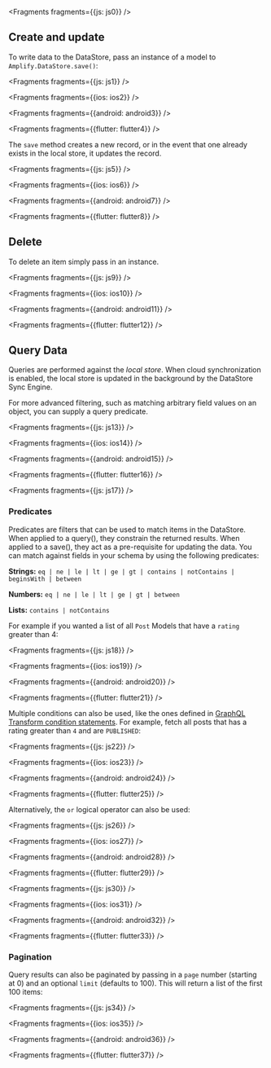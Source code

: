 


<Fragments fragments={{js: js0}} />

## Create and update

To write data to the DataStore, pass an instance of a model to `Amplify.DataStore.save()`:


<Fragments fragments={{js: js1}} />


<Fragments fragments={{ios: ios2}} />


<Fragments fragments={{android: android3}} />


<Fragments fragments={{flutter: flutter4}} />

The `save` method creates a new record, or in the event that one already exists in the local store, it updates the record.


<Fragments fragments={{js: js5}} />


<Fragments fragments={{ios: ios6}} />


<Fragments fragments={{android: android7}} />


<Fragments fragments={{flutter: flutter8}} />

## Delete

To delete an item simply pass in an instance.


<Fragments fragments={{js: js9}} />


<Fragments fragments={{ios: ios10}} />


<Fragments fragments={{android: android11}} />


<Fragments fragments={{flutter: flutter12}} />

## Query Data

Queries are performed against the _local store_. When cloud synchronization is enabled, the local store is updated in the background by the DataStore Sync Engine.

For more advanced filtering, such as matching arbitrary field values on an object, you can supply a query predicate.


<Fragments fragments={{js: js13}} />


<Fragments fragments={{ios: ios14}} />


<Fragments fragments={{android: android15}} />


<Fragments fragments={{flutter: flutter16}} />


<Fragments fragments={{js: js17}} />

### Predicates

Predicates are filters that can be used to match items in the DataStore. When applied to a query(), they constrain the returned results. When applied to a save(), they act as a pre-requisite for updating the data. You can match against fields in your schema by using the following predicates:

**Strings:** `eq | ne | le | lt | ge | gt | contains | notContains | beginsWith | between`

**Numbers:** `eq | ne | le | lt | ge | gt | between`

**Lists:** `contains | notContains`

For example if you wanted a list of all `Post` Models that have a `rating` greater than 4:


<Fragments fragments={{js: js18}} />


<Fragments fragments={{ios: ios19}} />


<Fragments fragments={{android: android20}} />


<Fragments fragments={{flutter: flutter21}} />

Multiple conditions can also be used, like the ones defined in [GraphQL Transform condition statements](/cli/graphql-transformer/resolvers). For example, fetch all posts that has a rating greater than `4` and are `PUBLISHED`:


<Fragments fragments={{js: js22}} />


<Fragments fragments={{ios: ios23}} />


<Fragments fragments={{android: android24}} />


<Fragments fragments={{flutter: flutter25}} />

Alternatively, the `or` logical operator can also be used:


<Fragments fragments={{js: js26}} />


<Fragments fragments={{ios: ios27}} />


<Fragments fragments={{android: android28}} />


<Fragments fragments={{flutter: flutter29}} />


<Fragments fragments={{js: js30}} />


<Fragments fragments={{ios: ios31}} />


<Fragments fragments={{android: android32}} />


<Fragments fragments={{flutter: flutter33}} />

### Pagination

Query results can also be paginated by passing in a `page` number (starting at 0) and an optional `limit` (defaults to 100). This will return a list of the first 100 items:


<Fragments fragments={{js: js34}} />


<Fragments fragments={{ios: ios35}} />


<Fragments fragments={{android: android36}} />


<Fragments fragments={{flutter: flutter37}} />
